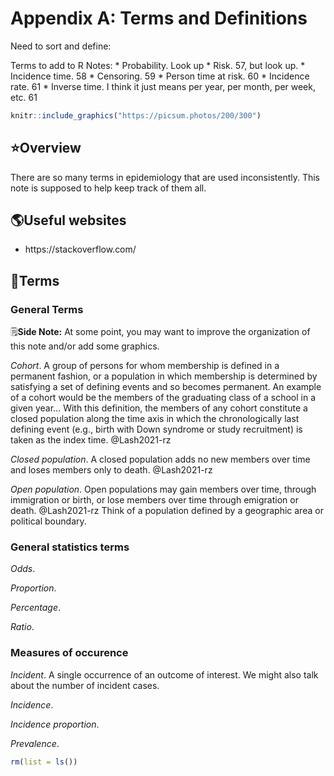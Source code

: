 # Appendix A: Terms and Definitions

<!--
Hidden Notes
-->


Need to sort and define:

Terms to add to R Notes:
* Probability. Look up
* Risk. 57, but look up.
* Incidence time. 58
* Censoring. 59
* Person time at risk. 60
* Incidence rate. 61
* Inverse time. I think it just means per year, per month, per week, etc. 61



```r
knitr::include_graphics("https://picsum.photos/200/300")
```

## ⭐️Overview

There are so many terms in epidemiology that are used inconsistently. This note is supposed to help keep track of them all.

## 🌎Useful websites

* https://stackoverflow.com/

## 📖Terms

### General Terms

<p class="note"> 🗒**Side Note:** At some point, you may want to improve the organization of this note and/or add some graphics. </p>

*Cohort*. A group of persons for whom membership is defined in a permanent fashion, or a population in which membership is determined by satisfying a set of defining events and so becomes permanent. An example of a cohort would be the members of the graduating class of a school in a given year... With this definition, the members of any cohort constitute a closed population along the time axis in which the chronologically last defining event (e.g., birth with Down syndrome or study recruitment) is taken as the index time. @Lash2021-rz

*Closed population*. A closed population adds no new members over time and loses members only to death. @Lash2021-rz

*Open population*. Open populations may gain members over time, through immigration or birth, or lose members over time through emigration or death. @Lash2021-rz Think of a population defined by a geographic area or political boundary.

### General statistics terms

*Odds*. 

*Proportion*.

*Percentage*.

*Ratio*.

### Measures of occurence

*Incident*. A single occurrence of an outcome of interest. We might also talk about the number of incident cases. 

*Incidence*. 

*Incidence proportion*. 

*Prevalence*. 

<!--
Clean up and add session info
-->

```r
rm(list = ls())
```


